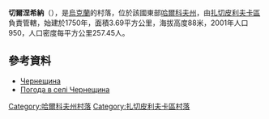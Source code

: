 {{no footnotes|time=2015-10-09T05:08:28+00:00}}
{{coord|49|16|51|N|35|5|27|E|scale:100000_region:UA|display=title}}

'''切爾涅希納'''（{{lang-uk|Чернещина}}），是[[烏克蘭|烏克蘭]]的村落，位於該國東部[[哈爾科夫州|哈爾科夫州]]，由[[扎切皮利夫卡區|扎切皮利夫卡區]]負責管轄，始建於1750年，面積3.69平方公里，海拔高度88米，2001年人口950，人口密度每平方公里257.45人。

==參考資料==
* [http://w1.c1.rada.gov.ua/pls/z7502/A005?rdat1=09.01.2009&rf7571=33042 Чернещина]{{dead link|date=2017年11月 |bot=InternetArchiveBot |fix-attempted=yes }}
* [http://weather.in.ua/ua/har'kovskaja/28307 Погода в селі Чернещина]{{Wayback|url=http://weather.in.ua/ua/har%27kovskaja/28307 |date=20160323035510 }}

{{DEFAULTSORT:Чернещина}}
[[Category:哈爾科夫州村落|Category:哈爾科夫州村落]]
[[Category:扎切皮利夫卡區村落|Category:扎切皮利夫卡區村落]]


{{Kharkiv-geo-stub}}